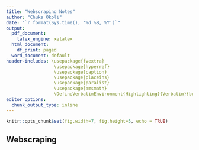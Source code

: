 ```yaml
---
title: "Webscraping Notes"
author: "Chuks Okoli"
date: "`r format(Sys.time(), '%d %B, %Y')`"
output:
  pdf_document:
    latex_engine: xelatex
  html_document:
    df_print: paged
  word_document: default
header-includes: \usepackage{fvextra} 
                  \usepackage{hyperref} 
                  \usepackage{caption} 
                  \usepackage{placeins}
                  \usepackage{paralist}
                  \usepackage{amsmath} 
                  \DefineVerbatimEnvironment{Highlighting}{Verbatim}{breaklines,commandchars=\\\{\}}
editor_options:
  chunk_output_type: inline
---
```


```r
knitr::opts_chunk$set(fig.width=7, fig.height=5, echo = TRUE)
```

## Webscraping

```{=latex}
\textbf{Webscraping} is a process that can be used to automatically extract information from a website, and can easily be accomplished within a matter of minutes and not hours. \\

We import BeautifulSoup. We can store the webpage HTML as a string in the variable HTML. To parse a document, pass it into the BeautifulSoup constructor. We get the BeautifulSoup object, soup, which represents the document as a nested data structure. BeautifulSoup represents HTML as a set of Tree like objects with methods used to parse the HTML. Using the BeautifulSoup object, soup, we created The tag object corresponds to an HTML tag in the original document. For example, the tag “title.” Consider the tag <h3>. If there is more than one tag with the same name, the first element with that tag is selected. In this case with Lebron James, we see the name is Enclosed in the bold attribute ``b". To extract it, use the Tree representation. Let’s use the Tree representation. The variable tag-object is located here. We can access the child of the tag or navigate down the branch as follows: You can navigate up the tree by using the parent attribute. The variable tag child is located here. We can access the parent. This is the original tag object. We can find the sibling of “tag object.” We simply use the next sibling attribute. We can find the sibling of sibling one. We simply use the next sibling attribute. Consider the tag child object. You can access the attribute name and value as a key value pair in a dictionary as follows. You can return the content as a Navigable string, this is like a Python string that supports BeautifulSoup functionality. 

\begin{figure}[h!]
\centering
  \includegraphics[width=0.75\linewidth]{Images/Tree representation.png}
  \caption{Tree representation}
  \label{fig:treel}
\end{figure}

\begin{figure}[h!]
\centering
  \includegraphics[width=0.75\linewidth]{Images/Next-sibling attribute.png}
  \caption{Next-sibling attribute}
  \label{fig:siblingl}
\end{figure}

\textbf{Method find\_all} \\
This is a filter, you can use filters to filter based on a tag’s name, it’s attributes, the text of a string, or on some combination of these. Consider the list of pizza places. Like before, create a BeautifulSoup object. But this time, name it table. The find\_all() method looks through a tag’s descendants and retrieves all descendants that match your filters. Apply it to the table with the tag <tr>. The result is a Python iterable just like a list, each element is a tag object for <tr>. This corresponds to each row in the list- including the table header. Each element is a tag object. Consider the first row. For example, we can extract the first table cell. We can also iterate through each table cell. First, we iterate through the list ``table rows,'' via the variable row. Each element corresponds to a row in the table. We can apply the method find all to find all the table cells, then we can iterate through the variable cells for each row. For each iteration, the variable cell corresponds to an element in the table for that particular row. We continue to iterate through each element and repeat the process for each row. Let’s see how to apply BeautifulSoup to a webpage. To scrape a webpage we also need the Requests library. The first step is to import the modules that are needed. Use the get method from the requests library to download the webpage. The input is the URL. Use the text attribute to get the text and assign it to the variable page. Then, create a BeautifulSoup object `soup' from the variable page. It will allow you to parse through the HTML page. You can now scrape the Page.

```


